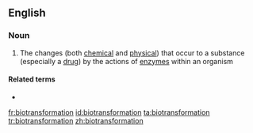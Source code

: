 ==English==

===Noun===
{{en-noun}}

# {{label|en|biochemistry}} The changes (both [[chemical]] and [[physical]]) that occur to a substance (especially a [[drug]]) by the actions of [[enzyme]]s within an organism

====Related terms====
* {{l|en|biotransform}}

[[fr:biotransformation]]
[[id:biotransformation]]
[[ta:biotransformation]]
[[tr:biotransformation]]
[[zh:biotransformation]]